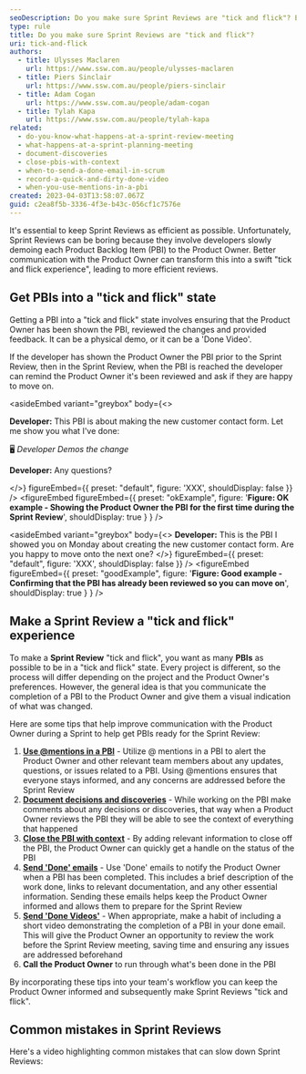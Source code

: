 ```yaml
---
seoDescription: Do you make sure Sprint Reviews are "tick and flick"? Ensure efficient Sprint Reviews with better communication between developers and Product Owners.
type: rule
title: Do you make sure Sprint Reviews are "tick and flick"?
uri: tick-and-flick
authors:
  - title: Ulysses Maclaren
    url: https://www.ssw.com.au/people/ulysses-maclaren
  - title: Piers Sinclair
    url: https://www.ssw.com.au/people/piers-sinclair
  - title: Adam Cogan
    url: https://www.ssw.com.au/people/adam-cogan
  - title: Tylah Kapa
    url: https://www.ssw.com.au/people/tylah-kapa
related:
  - do-you-know-what-happens-at-a-sprint-review-meeting
  - what-happens-at-a-sprint-planning-meeting
  - document-discoveries
  - close-pbis-with-context
  - when-to-send-a-done-email-in-scrum
  - record-a-quick-and-dirty-done-video
  - when-you-use-mentions-in-a-pbi
created: 2023-04-03T13:58:07.067Z
guid: c2ea8f5b-3336-4f3e-b43c-056cf1c7576e
---
```


It's essential to keep Sprint Reviews as efficient as possible. Unfortunately, Sprint Reviews can be boring because they involve developers slowly demoing each Product Backlog Item (PBI) to the Product Owner. Better communication with the Product Owner can transform this into a swift "tick and flick experience", leading to more efficient reviews.
## Get PBIs into a "tick and flick" state

Getting a PBI into a "tick and flick" state involves ensuring that the Product Owner has been shown the PBI, reviewed the changes and provided feedback. It can be a physical demo, or it can be a 'Done Video'.

If the developer has shown the Product Owner the PBI prior to the Sprint Review, then in the Sprint Review, when the PBI is reached the developer can remind the Product Owner it's been reviewed and ask if they are happy to move on.

<asideEmbed
  variant="greybox"
  body={<>
    
**Developer:** This PBI is about making the new customer contact form. Let me show you what I've done:

🖥️ _Developer Demos the change_

**Developer:** Any questions?

  </>}
  figureEmbed={{
    preset: "default",
    figure: 'XXX',
    shouldDisplay: false
  }}
/>
<figureEmbed figureEmbed={{
  preset: "okExample",
  figure: '**Figure: OK example - Showing the Product Owner the PBI for the first time during the Sprint Review**',
  shouldDisplay: true
} } />


<asideEmbed
  variant="greybox"
  body={<>
    **Developer:** This is the PBI I showed you on Monday about creating the new customer contact form. Are you happy to move onto the next one?
  </>}
  figureEmbed={{
    preset: "default",
    figure: 'XXX',
    shouldDisplay: false
  }}
/>
<figureEmbed figureEmbed={{
  preset: "goodExample",
  figure: '**Figure: Good example - Confirming that the PBI has already been reviewed so you can move on**',
  shouldDisplay: true
} } />


## Make a Sprint Review a "tick and flick" experience

To make a **Sprint Review** "tick and flick", you want as many **PBIs** as possible to be in a "tick and flick" state. Every project is different, so the process will differ depending on the project and the Product Owner's preferences. However, the general idea is that you communicate the completion of a PBI to the Product Owner and give them a visual indication of what was changed.

Here are some tips that help improve communication with the Product Owner during a Sprint to help get PBIs ready for the Sprint Review:

1. **[Use @mentions in a PBI](/when-you-use-mentions-in-a-pbi)** - Utilize @ mentions in a PBI to alert the Product Owner and other relevant team members about any updates, questions, or issues related to a PBI. Using @mentions ensures that everyone stays informed, and any concerns are addressed before the Sprint Review
2. **[Document decisions and discoveries](/document-discoveries)** - While working on the PBI make comments about any decisions or discoveries, that way when a Product Owner reviews the PBI they will be able to see the context of everything that happened
3. **[Close the PBI with context](/close-pbis-with-context)** - By adding relevant information to close off the PBI, the Product Owner can quickly get a handle on the status of the PBI
4. **[Send 'Done' emails](/done-do-you-know-when-to-send-a-done-email-in-scrum)** - Use 'Done' emails to notify the Product Owner when a PBI has been completed. This includes a brief description of the work done, links to relevant documentation, and any other essential information. Sending these emails helps keep the Product Owner informed and allows them to prepare for the Sprint Review
5. **[Send 'Done Videos'](/record-a-quick-and-dirty-done-video)** - When appropriate, make a habit of including a short video demonstrating the completion of a PBI in your done email. This will give the Product Owner an opportunity to review the work before the Sprint Review meeting, saving time and ensuring any issues are addressed beforehand
6. **Call the Product Owner** to run through what's been done in the PBI

By incorporating these tips into your team's workflow you can keep the Product Owner informed and subsequently make Sprint Reviews "tick and flick".

## Common mistakes in Sprint Reviews

Here's a video highlighting common mistakes that can slow down Sprint Reviews:

<youtubeEmbed url="https://www.youtube.com/watch?v=-0PUveZg3wk" description="Video: Run a smooth Sprint Review | [Jeoffrey Fischer](https://www.ssw.com.au/people/jeoffrey-fischer/) | SSW Rules (4 min)" />
